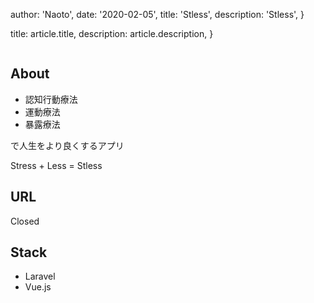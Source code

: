 
  author: 'Naoto',
  date: '2020-02-05',
  title: 'Stless',
  description:
    'Stless',
}

  title: article.title,
  description: article.description,
}



<Image src={designSystem} alt="" />

## About
- 認知行動療法
- 運動療法
- 暴露療法

で人生をより良くするアプリ

Stress + Less = Stless

## URL
Closed

## Stack
- Laravel
- Vue.js